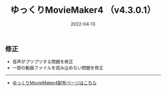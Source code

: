 ﻿---
title: ゆっくりMovieMaker4  （v4.3.0.1）
date: 2022-04-13
tags: [YMM4,お知らせ]
---
## 修正
- 音声がプツプツする問題を修正
- 一部の動画ファイルを読み込めない問題を修正

---

- [ゆっくりMovieMaker4配布ページはこちら](/ymm4/)